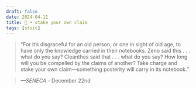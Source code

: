 ```yaml
---
draft: false 
date: 2024-04-11
title: 🗿 • stake your own claim
tags: [stoic]
---
```


>  “For it’s disgraceful for an old person, or one in sight of old age, to have only the knowledge carried in their notebooks. Zeno said this . . . what do you say? Cleanthes said that . . . what do you say? How long will you be compelled by the claims of another? Take charge and stake your own claim—something posterity will carry in its notebook.”

> *—SENECA* - December 22nd